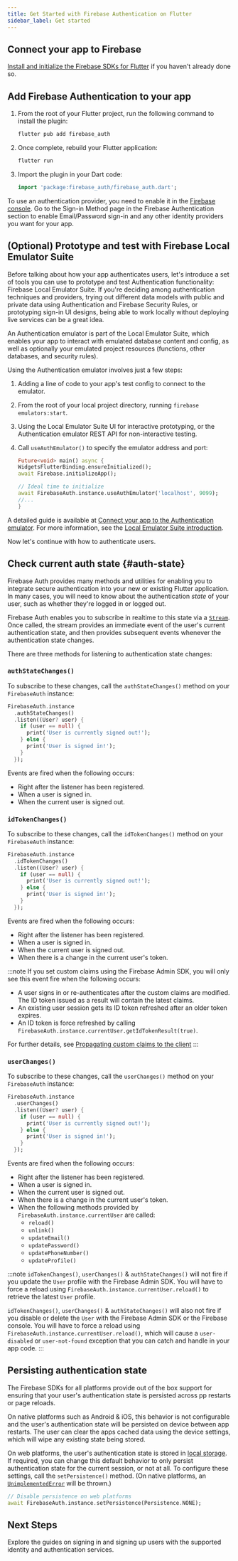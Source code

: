 ```yaml
---
title: Get Started with Firebase Authentication on Flutter
sidebar_label: Get started
---
```


## Connect your app to Firebase

[Install and initialize the Firebase SDKs for Flutter](../overview) if you haven't already done
so.

## Add Firebase Authentication to your app

1.  From the root of your Flutter project, run the following command to install
    the plugin:

    ```bash {5}
    flutter pub add firebase_auth
    ```

1.  Once complete, rebuild your Flutter application:

    ```bash
    flutter run
    ```

1.  Import the plugin in your Dart code:

    ```dart
    import 'package:firebase_auth/firebase_auth.dart';
    ```

To use an authentication provider, you need to enable it in the [Firebase console](https://console.firebase.google.com/).
Go to the Sign-in Method page in the Firebase Authentication section to enable
Email/Password sign-in and any other identity providers you want for your app.

## (Optional) Prototype and test with Firebase Local Emulator Suite

Before talking about how your app authenticates users, let's introduce a set of
tools you can use to prototype and test Authentication functionality:
Firebase Local Emulator Suite. If you're deciding among authentication techniques
and providers, trying out different data models with public and private data
using Authentication and Firebase Security Rules, or prototyping sign-in UI designs, being able to
work locally without deploying live services can be a great idea.

An Authentication emulator is part of the Local Emulator Suite, which
enables your app to interact with emulated database content and config, as
well as optionally your emulated project resources (functions, other databases,
and security rules).

Using the Authentication emulator involves just a few steps:

1.  Adding a line of code to your app's test config to connect to the emulator.

1.  From the root of your local project directory, running `firebase emulators:start`.

1.  Using the Local Emulator Suite UI for interactive prototyping, or the
    Authentication emulator REST API for non-interactive testing.

1.  Call `useAuthEmulator()` to specify the emulator address and port:

    ```dart
    Future<void> main() async {
    WidgetsFlutterBinding.ensureInitialized();
    await Firebase.initializeApp();

    // Ideal time to initialize
    await FirebaseAuth.instance.useAuthEmulator('localhost', 9099);
    //...
    }
    ```

A detailed guide is available at [Connect your app to the Authentication emulator](https://firebase.google.com/docs/emulator-suite/connect_auth).
For more information, see the [Local Emulator Suite introduction](https://firebase.google.com/docs/emulator-suite/).

Now let's continue with how to authenticate users.

## Check current auth state {#auth-state}

Firebase Auth provides many methods and utilities for enabling you to integrate
secure authentication into your new or existing Flutter application. In many
cases, you will need to know about the authentication _state_ of your user,
such as whether they're logged in or logged out.

Firebase Auth enables you to subscribe in realtime to this state via a
[`Stream`](https://api.flutter.dev/flutter/dart-async/Stream-class.html).
Once called, the stream provides an immediate event of the user's current
authentication state, and then provides subsequent events whenever
the authentication state changes.

There are three methods for listening to authentication state changes:

### `authStateChanges()`

To subscribe to these changes, call the `authStateChanges()` method on your
`FirebaseAuth` instance:

```dart
FirebaseAuth.instance
  .authStateChanges()
  .listen((User? user) {
    if (user == null) {
      print('User is currently signed out!');
    } else {
      print('User is signed in!');
    }
  });
```

Events are fired when the following occurs:

- Right after the listener has been registered.
- When a user is signed in.
- When the current user is signed out.

### `idTokenChanges()`

To subscribe to these changes, call the `idTokenChanges()` method on your
`FirebaseAuth` instance:

```dart
FirebaseAuth.instance
  .idTokenChanges()
  .listen((User? user) {
    if (user == null) {
      print('User is currently signed out!');
    } else {
      print('User is signed in!');
    }
  });
```

Events are fired when the following occurs:

- Right after the listener has been registered.
- When a user is signed in.
- When the current user is signed out.
- When there is a change in the current user's token.

:::note
If you set custom claims using the Firebase Admin SDK,
you will only see this event fire when the following occurs:

- A user signs in or re-authenticates after the custom claims are modified. The
  ID token issued as a result will contain the latest claims.
- An existing user session gets its ID token refreshed after an older token expires.
- An ID token is force refreshed by calling `FirebaseAuth.instance.currentUser.getIdTokenResult(true)`.

For further details, see [Propagating custom claims to the client](https://firebase.google.com/docs/auth/admin/custom-claims#propagate_custom_claims_to_the_client)
:::

### `userChanges()`

To subscribe to these changes, call the `userChanges()` method on your
`FirebaseAuth` instance:

```dart
FirebaseAuth.instance
  .userChanges()
  .listen((User? user) {
    if (user == null) {
      print('User is currently signed out!');
    } else {
      print('User is signed in!');
    }
  });
```

Events are fired when the following occurs:

- Right after the listener has been registered.
- When a user is signed in.
- When the current user is signed out.
- When there is a change in the current user's token.
- When the following methods provided by `FirebaseAuth.instance.currentUser` are called:
    * `reload()`
    * `unlink()`
    * `updateEmail()`
    * `updatePassword()`
    * `updatePhoneNumber()`
    * `updateProfile()`

:::note
`idTokenChanges()`, `userChanges()` & `authStateChanges()` will not fire if you
update the `User` profile with the Firebase Admin SDK. You will have to force a
reload using `FirebaseAuth.instance.currentUser.reload()` to retrieve the latest
`User` profile.

`idTokenChanges()`, `userChanges()` & `authStateChanges()` will also not fire
if you disable or delete the `User` with the Firebase Admin SDK or the Firebase
console. You will have to force a reload using
`FirebaseAuth.instance.currentUser.reload()`, which will cause a `user-disabled`
or `user-not-found` exception that you can catch and handle in your app code.
:::

## Persisting authentication state

The Firebase SDKs for all platforms provide out of the box support for ensuring
that your user's authentication state is persisted across pp restarts or page
reloads.

On native platforms such as Android & iOS, this behavior is not configurable
and the user's authentication state will be persisted on device between app
restarts. The user can clear the apps cached data using the device settings,
which will wipe any existing state being stored.

On web platforms, the user's authentication state is stored in
[local storage](https://developer.mozilla.org/en-US/docs/Web/API/Window/localStorage).
If required, you can change this default behavior to only persist
authentication state for the current session, or not at all. To configure these
settings, call the `setPersistence()` method. (On native platforms, an
[`UnimplementedError`](https://api.flutter.dev/flutter/dart-core/UnimplementedError-class.html)
will be thrown.)

```dart
// Disable persistence on web platforms
await FirebaseAuth.instance.setPersistence(Persistence.NONE);
```

## Next Steps

Explore the guides on signing in and signing up users with the supported
identity and authentication services.
